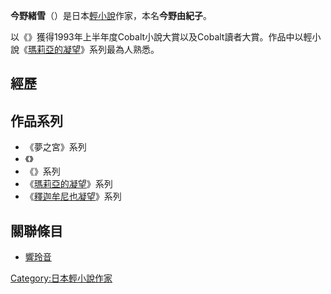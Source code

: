 {{NoteTA
|1=zh-hans:圣母在上;zh-tw:瑪莉亞的凝望;
}}
{{Japanese|japanese=今野 緒雪|kana=こんの おゆき|romaji=Konno Oyuki}}
'''今野緒雪'''（{{bd|1965年|6月2日|catIdx=Konno Oyuki}}）是日本[[輕小說|輕小說]]作家，本名'''今野由紀子'''。

以《{{lang|ja|夢の宮～竜のみた夢～}}》獲得1993年上半年度Cobalt小說大賞以及Cobalt讀者大賞。作品中以輕小說《[[瑪莉亞的凝望|瑪莉亞的凝望]]》系列最為人熟悉。

== 經歷 ==

== 作品系列 ==
* 《夢之宮》系列
* 《{{lang|ja|サカナの天 〜異邦のかけら〜}}》
* 《{{lang|ja|スリピッシュ!}}》系列
* 《[[瑪莉亞的凝望|瑪莉亞的凝望]]》系列
* 《[[釋迦牟尼也凝望|釋迦牟尼也凝望]]》系列

== 關聯條目 ==
* [[響玲音|響玲音]]

{{Japan-writer-stub}}
{{Normdaten}}
{{DEFAULTSORT:Konno Oyuki}}
[[Category:日本輕小說作家|Category:日本輕小說作家]]